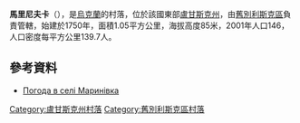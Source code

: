 {{coord|49|10|33|N|38|39|10|E|scale:100000|display=title}}

'''馬里尼夫卡'''（{{lang-uk|Маринівка}}），是[[烏克蘭|烏克蘭]]的村落，位於該國東部[[盧甘斯克州|盧甘斯克州]]，由[[舊別利斯克區|舊別利斯克區]]負責管轄，始建於1750年，面積1.05平方公里，海拔高度85米，2001年人口146，人口密度每平方公里139.7人。

==參考資料==
* [http://weather.in.ua/ua/lyganskaja/15085 Погода в селі Маринівка] {{Wayback|url=http://weather.in.ua/ua/lyganskaja/15085 |date=20160305080922 }}

{{DEFAULTSORT:Маринівка}}
[[Category:盧甘斯克州村落|Category:盧甘斯克州村落]]
[[Category:舊別利斯克區村落|Category:舊別利斯克區村落]]


{{Luhansk-geo-stub}}